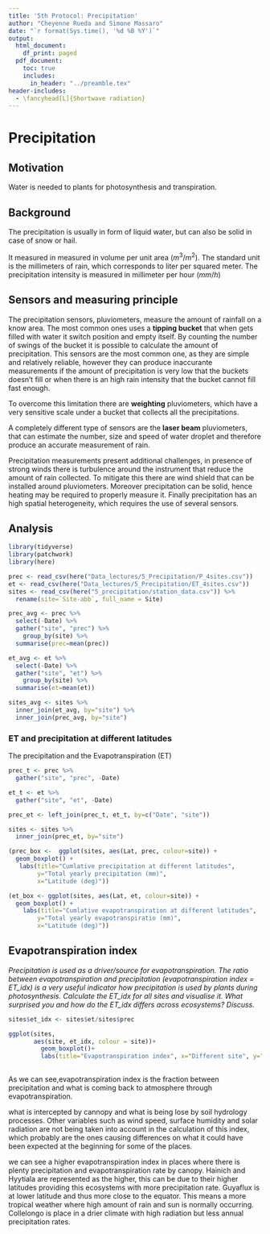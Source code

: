 ```yaml
---
title: '5th Protocol: Precipitation'
author: "Cheyenne Rueda and Simone Massaro"
date: "`r format(Sys.time(), '%d %B %Y')`"
output:
  html_document:
    df_print: paged
  pdf_document:
    toc: true
    includes:
      in_header: "../preamble.tex"
header-includes:
  - \fancyhead[L]{Shortwave radiation}
---
```


\newpage

# Precipitation

## Motivation

Water is needed to plants for photosynthesis and transpiration.



## Background

The precipitation is usually in form of liquid water, but can also be solid in case of snow or hail.

It measured in measured in volume per unit area ($m^3/m^2$). The standard unit is the millimeters of rain, which corresponds to liter per squared meter.
The precipitation intensity is measured in millimeter per hour ($mm/h$)

## Sensors and measuring principle

The precipitation sensors, pluviometers, measure the amount of rainfall on a know area.
The most common ones uses a **tipping bucket** that when gets filled with water it switch position and empty itself. By counting the number of swings of the bucket it is possible to calculate the amount of precipitation.
This sensors are the most common one, as they are simple and relatively reliable, however they can produce inaccurante measurements if the amount of precipitation is very low that the buckets doesn't fill or when there is an high rain intensity that the bucket cannot fill fast enough.

To overcome this limitation there are **weighting** pluviometers, which have a very sensitive scale under a bucket that collects all the precipitations.

A completely different type of sensors are the **laser beam** pluviometers, that can estimate the number, size and speed of water droplet and therefore produce an accurate measurement of rain.


Precipitation measurements present additional challenges, in presence of strong winds there is turbulence around the instrument that reduce the amount of rain collected. To mitigate this there are wind shield that can be installed around pluviometers.
Moreover precipitation can be solid, hence heating may be required to properly measure it. Finally precipitation has an high spatial heterogeneity, which requires the use of several sensors.


\newpage

## Analysis
```r
library(tidyverse)
library(patchwork)
library(here)
```
```r
prec <- read_csv(here("Data_lectures/5_Precipitation/P_4sites.csv"))
et <- read_csv(here("Data_lectures/5_Precipitation/ET_4sites.csv"))
sites <- read_csv(here("5_precipitation/station_data.csv")) %>%
  rename(site=`Site-abb`, full_name = Site)
```
```r
prec_avg <- prec %>%
  select(-Date) %>%
  gather("site", "prec") %>%
    group_by(site) %>%
  summarise(prec=mean(prec))

et_avg <- et %>%
  select(-Date) %>%
  gather("site", "et") %>%
    group_by(site) %>%
  summarise(et=mean(et))

sites_avg <- sites %>%
  inner_join(et_avg, by="site") %>%
  inner_join(prec_avg, by="site")
```

### ET and precipitation at different latitudes

The precipitation and the Evapotranspiration (ET)

```r
prec_t <- prec %>%
  gather("site", "prec", -Date)

et_t <- et %>%
  gather("site", "et", -Date) 

prec_et <- left_join(prec_t, et_t, by=c("Date", "site"))

sites <- sites %>%
  inner_join(prec_et, by="site") 
```




```r
(prec_box <-  ggplot(sites, aes(Lat, prec, colour=site)) +
  geom_boxplot() +
   labs(title="Cumlative precipitation at different latitudes",
        y="Total yearly precipitation (mm)",
        x="Latitude (deg)"))
```

\newpage

```r
(et_box <- ggplot(sites, aes(Lat, et, colour=site)) +
  geom_boxplot() +
    labs(title="Cumlative evapotranspiration at different latitudes",
        y="Total yearly evapotranspiratio (mm)",
        x="Latitude (deg)"))
```
## Evapotranspiration index

*Precipitation is used as a driver/source for evapotranspiration. The ratio between
evapotranspiration and precipitation (evapotranspiration index = ET_idx) is a very useful indicator
how precipitation is used by plants during photosynthesis. Calculate the ET_idx for all sites and
visualise it. What surprised you and how do the ET_idx differs across ecosystems? Discuss.*


```r
sites$et_idx <- sites$et/sites$prec

ggplot(sites,
       aes(site, et_idx, colour = site))+
         geom_boxplot()+
         labs(title="Evapotranspiration index", x="Different site", y="Evapotranspiration index")
        
```

As we can see,evapotranspiration index is the fraction between precipitation and what is coming back to atmosphere through evapotranspiration. 

what is intercepted by cannopy and what is being lose by soil hydrology processes. Other variables such as wind speed, surface humidity and solar radiation are not being taken into account in the calculation of this index, which probably are the ones causing differences on what it could have been expected at the beginning for some of the places. 

we can see a higher evapotranspiration index in places where there is plenty precipitation and evapotranspiration rate by canopy. Hainich and Hyytiala are represented as the higher, this can be due to their higher latitudes providing this ecosystems with more precipitation rate. Guyaflux is at lower latitude and thus more close to the equator. This means a more tropical weather where high amount of rain and sun is normally occurring. Collelongo is place in a drier climate with high radiation but less annual precipitation rates. 






